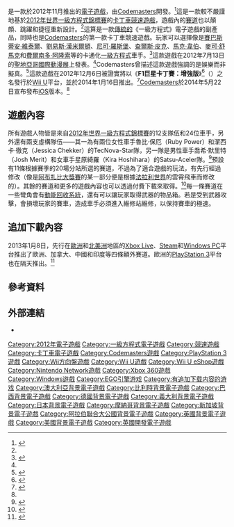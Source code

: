 {{noteTA
|G1=Games
|G2=F1
|1=zh-cn:F1赛车明星; zh-tw:F1巨星卡丁賽;
}}
{{Infobox VG
|title = F1巨星卡丁賽
|english = F1 Race Stars
|image = File:F1 Race Stars EU.png
|developer = Codemasters Birmingham <ref name=EuroG-Release/>
|publisher = [[Codemasters|Codemasters]]
|series = [[一級方程式電子遊戲|一級方程式]]
|engine = {{link-en|EGO (遊戲引擎)|EGO (game engine)|EGO引擎2.0}}
|release = {{plainlist|
* '''Microsoft Windows'''、<br>'''PlayStation 3'''、'''Xbox 360'''{{Vgrelease|NA|2012年11月13日|EU|2012年11月16日<ref name=EuroG-Release/>}}'''PlayStation 3'''、'''Xbox 360'''{{Vgrelease|JP|2013年3月7日}}
* '''Wii U'''{{Vgrelease|NA|2014年1月16日（[[任天堂eShop|eShop]]）|EU|2014年1月16日（[[任天堂eShop|eShop]]）|JP|2013年6月27日（零售）}}
* '''iOS'''{{Vgrelease|NA|2014年5月22日<ref name="itunesna">{{cite web |url=https://itunes.apple.com/app/f1-race-stars/id609011789?mt=8 |title=F1 Race Stars™ By The Codemasters Software Company Limited |work=itunes.apple.com |publisher=[[iTunes|iTunes]] |accessdate=2014-05-28 |archive-date=2016-05-19 |archive-url=https://web.archive.org/web/20160519022153/https://itunes.apple.com/app/f1-race-stars/id609011789?mt=8 |dead-url=no }}</ref>|EU|2014年5月22日|TW|2014年5月21日<ref name="itunestw">{{cite web |url=https://itunes.apple.com/tw/app/f1-race-stars/id609011789?l=zh&mt=8 |title=F1 Race Stars™ 開發人員 The Codemasters Software Company Limited |work=itunes.apple.com |publisher=[[iTunes|iTunes]] |accessdate=2014-05-28 |archive-date=2016-09-10 |archive-url=https://web.archive.org/web/20160910080724/https://itunes.apple.com/tw/app/f1-race-stars/id609011789?l=zh&mt=8 |dead-url=no }}</ref>}}}}
| genre = [[競速遊戲|競速]]
|modes = [[單人電子遊戲|單人]]、[[多人電子遊戲|多人]]<ref name="G4TV">{{cite news|title=F1 Race Stars Announced – Official Comic-Con 2012 News|url=http://www.g4tv.com/thefeed/blog/post/725877/f1-race-stars-announced-official-comic-con-2012-news/|first=Rob|last=Manuel|work=G4TV.com|publisher=G4 TV|date=13 July 2012|accessdate=14 July 2012|archive-date=2016-09-21|archive-url=https://web.archive.org/web/20160921082138/http://www.g4tv.com/thefeed/blog/post/725877/f1-race-stars-announced-official-comic-con-2012-news/|dead-url=yes}}</ref>
|platforms = [[Microsoft_Windows|Microsoft Windows]]、[[PlayStation_3|PlayStation 3]]、[[Xbox_360|Xbox 360]]、[[Wii_U|Wii U]]<ref name="Platforms">{{cite news|title=Codies unveils F1 arcade racer - First trailer, details|url=http://www.computerandvideogames.com/357897/f1-race-stars-first-trailer-screens-and-details/|first=Andy|last=Robinson|work=Computer and Video Games|publisher=[[Future_Publishing|Future Publishing]]|date=13 July 2012|accessdate=14 July 2012|archive-date=2014-12-13|archive-url=https://web.archive.org/web/20141213165244/http://www.computerandvideogames.com/357897/f1-race-stars-first-trailer-screens-and-details/|dead-url=no}}</ref>、[[iOS|iOS]]<ref name="ios">{{cite news |url=http://www.codemasters.com/uk/f1racestars/mobile/article/f1-race-stars-powerslides-onto-iphone-ipad-and-ipod-touch/ |title=F1 RACE STARS™ POWERSLIDES ONTO iPhone, iPad AND iPod touch |work=codemasters.com |publisher=[[Codemasters|Codemasters]] |date=2014-05-22 |accessdate=2014-05-28 |deadurl=yes |archiveurl=https://web.archive.org/web/20140529052448/http://www.codemasters.com/uk/f1racestars/mobile/article/f1-race-stars-powerslides-onto-iphone-ipad-and-ipod-touch/ |archivedate=2014-05-29 }}</ref>
}}

{{Vgname|F1巨星卡丁賽|en=F1 Race Stars|cn=F1赛车明星|tw=F1巨星卡丁賽<ref>{{cite web |url=http://acg.gamer.com.tw/acgDetail.php?s=57694 |title=F1 巨星卡丁賽 |work=acg.gamer.com.tw |publisher=[[巴哈姆特電玩資訊站|巴哈姆特電玩資訊站]] |accessdate=2014-05-29 |archive-date=2014-05-29 |archive-url=https://web.archive.org/web/20140529084328/http://acg.gamer.com.tw/acgDetail.php?s=57694 |dead-url=no }}</ref>}}是一款於2012年11月推出的[[電子遊戲|電子遊戲]]，由[[Codemasters|Codemasters]]開發。<ref name=EuroG-Release>{{cite news|title=Codemasters announces F1 Race Stars|url=http://www.eurogamer.net/articles/2012-07-13-codemasters-announces-f1-race-stars|first=Martin|last=Robinson|work=[[Eurogamer|Eurogamer]]|publisher=Eurogamer Network Ltd.|date=13 July 2012|accessdate=15 July 2012|archive-date=2016-04-11|archive-url=https://web.archive.org/web/20160411111811/http://www.eurogamer.net/articles/2012-07-13-codemasters-announces-f1-race-stars|dead-url=no}}</ref>這是一款較不嚴謹地基於[[2012年世界一級方程式錦標賽|2012年世界一級方程式錦標賽]]的[[競速遊戲|卡丁車競速遊戲]]，遊戲內的[[一級方程式賽車賽道列表|賽道]]也以顛頗、跳躍和捷徑重新設計。<ref name="Platforms"/>這算是一款[[一級方程式電子遊戲|傳統的]]《一級方程式》電子遊戲的副產品，同時也是[[Codemasters|Codemasters]]的第一款卡丁車競速遊戲。玩家可以選擇像是[[賽巴斯蒂安·維泰爾|賽巴斯蒂安·維泰爾]]、[[劉易斯·漢米爾頓|劉易斯·漢米爾頓]]、[[尼可·羅斯堡|尼可·羅斯堡]]、[[查爾斯·皮克|查爾斯·皮克]]、[[馬克·韋伯|馬克·韋伯]]、[[麥可·舒馬克|麥可·舒馬克]]和[[費爾南多·阿隆索|費爾南多·阿隆索]]等的卡通化[[一級方程式|一級方程式]]車手。<ref>{{cite news |title=Codemasters – Formula One™ Goes Over The Top This November With F1 Race Stars™ |url=http://www.codemasters.com/uk/f1racestars/360/article/formula-one-goes-over-the-top-this-november-with-f1-race-stars-from-codemasters-racing/ |accessdate=18 July 2012 |deadurl=yes |archiveurl=https://web.archive.org/web/20120717000853/http://www.codemasters.com/uk/f1racestars/360/article/formula-one-goes-over-the-top-this-november-with-f1-race-stars-from-codemasters-racing/ |archivedate=2012-07-17 }}</ref>這款遊戲在2012年7月13日的[[聖地亞哥國際動漫展|聖地亞哥國際動漫展]]上發表。<ref name="G4TV"/>Codemasters曾描述這款遊戲強調的是娛樂而非擬真。<ref>{{cite news|title=F1 Race Stars vision is 'a game everyone can enjoy – before or after the pub'|url=http://www.computerandvideogames.com/357928/f1-race-stars-vision-is-a-game-everyone-can-enjoy-before-or-after-the-pub/|first=Andy|last=Robinson|work=Computer and Video Games|publisher=[[Future_Publishing|Future Publishing]]|date=13 July 2012|accessdate=14 July 2012|archive-date=2014-12-13|archive-url=https://web.archive.org/web/20141213165204/http://www.computerandvideogames.com/357928/f1-race-stars-vision-is-a-game-everyone-can-enjoy-before-or-after-the-pub/|dead-url=no}}</ref>這款遊戲在2012年12月6日被證實將以《'''F1巨星卡丁賽：增強版'''》<ref>{{cite web |url=http://acg.gamer.com.tw/acgDetail.php?s=64942 |title=F1 巨星卡丁賽 增強版 |work=acg.gamer.com.tw |publisher=[[巴哈姆特電玩資訊站|巴哈姆特電玩資訊站]] |accessdate=2014-05-29 |archive-date=2014-05-29 |archive-url=https://web.archive.org/web/20140529084327/http://acg.gamer.com.tw/acgDetail.php?s=64942 |dead-url=no }}</ref>（{{lang-en|F1 Race Stars: Powered Up Edition}}）之名發行於[[Wii_U|Wii U]]平台，並於2014年1月16日推出。<ref>{{cite web|url=http://www.nintendo.com/games/detail/wr3iI6xao24OcYFyDdg71tPACWpBXPmh|title=F1 RACE STARS POWERED UP EDITION|work=nintendo.com|publisher=[[Nintendo|Nintendo]]|accessdate=2014-05-28|archive-date=2014-07-26|archive-url=https://web.archive.org/web/20140726120030/http://www.nintendo.com/games/detail/wr3iI6xao24OcYFyDdg71tPACWpBXPmh|dead-url=no}}</ref>[[Codemasters|Codemasters]]於2014年5月22日宣布發布[[iOS|iOS]]版本。<ref name="ios"/>

==遊戲內容==
所有遊戲人物皆是來自[[2012年世界一級方程式錦標賽|2012年世界一級方程式錦標賽]]的12支隊伍和24位車手，另外還有兩支虛構隊伍——其一為有兩位女性車手魯比·保厄（Ruby Power）和潔西卡·徹克（Jessica Chekker）的TecNova-Star隊，另一隊是男性車手喬希·默里特（Josh Merit）和女車手星原綺羅（Kira Hoshihara）的Satsu-Aceler隊。<ref>{{cite news|url=http://www.gameskinny.com/r7sy5/f1-race-stars-comes-to-wii-u-in-december|title=F1 Race Stars Comes to Wii U in December|date=2013-10-30|work=gameskinny.com|publisher=Guild Launch|accessdate=2014-05-28|archive-date=2014-05-29|archive-url=https://web.archive.org/web/20140529052629/http://www.gameskinny.com/r7sy5/f1-race-stars-comes-to-wii-u-in-december|dead-url=no}}</ref>預設有11條根據賽季的20場分站所選的賽道，不過為了適合遊戲的玩法，有先行經過修改（像是[[阿布扎比大獎賽|阿布扎比大獎賽]]的某一部分便是根據[[法拉利世界|法拉利世界]]的{{link-en|Formula Rossa|Formula Rossa}}雲霄飛車而修改的）。其餘的賽道和更多的遊戲內容也可以透過付費下載來取得。<ref name="Steam page">{{cite web|url=http://store.steampowered.com/app/203680/|title=F1 RACE STARS™ on Steam|publisher=[[Steam|Steam]]|accessdate=2014-05-28|archive-date=2014-05-27|archive-url=https://web.archive.org/web/20140527040730/http://store.steampowered.com/app/203680/|dead-url=no}}</ref>每一條賽道在一些彎角會有[[動能回收系統|動能回收系統]]，還有可以讓玩家取得武器的物品箱。若是受到武器攻擊，會損壞玩家的賽車，造成車手必須進入維修站維修，以保持賽車的極速。

==追加下載內容==
2013年1月8日，先行在[[歐洲|歐洲]]和[[北美洲|北美洲]]地區的[[Xbox_Live|Xbox Live]]、[[Steam|Steam]]和[[Microsoft_Windows|Windows PC]]平台推出了歐洲、加拿大、中國和印度等四條額外賽道。歐洲的[[PlayStation_3|PlayStation 3]]平台也在隔天推出。<ref>{{cite news|url=http://www.dailyrecord.co.uk/entertainment/video-games/video-games-news/new-f1-race-stars-dlc-1524232|title=Over the top F1 racing comes to India, China, Canada and Europe in the latest F1 Race Stars DLC|last=Scott|first=Marley|publisher=Daily Record|accessdate=2014-05-28|archive-date=2014-03-10|archive-url=https://web.archive.org/web/20140310183747/http://www.dailyrecord.co.uk/entertainment/video-games/video-games-news/new-f1-race-stars-dlc-1524232|dead-url=no}}</ref>

==參考資料==
{{reflist|30em}}

== 外部連結 ==
* {{Official website|http://www.f1racestars.com}}

{{DEFAULTSORT:F1 Race Stars (Video Game)}}
[[Category:2012年電子遊戲|Category:2012年電子遊戲]]
[[Category:一級方程式電子遊戲|Category:一級方程式電子遊戲]]
[[Category:競速遊戲|Category:競速遊戲]]
[[Category:卡丁車電子遊戲|Category:卡丁車電子遊戲]]
[[Category:Codemasters遊戲|Category:Codemasters遊戲]]
[[Category:PlayStation_3遊戲|Category:PlayStation 3遊戲]]
[[Category:Wii方向盤遊戲|Category:Wii方向盤遊戲]]
[[Category:Wii_U遊戲|Category:Wii U遊戲]]
[[Category:Wii_U_eShop遊戲|Category:Wii U eShop遊戲]]
[[Category:Nintendo_Network遊戲|Category:Nintendo Network遊戲]]
[[Category:Xbox_360遊戲|Category:Xbox 360遊戲]]
[[Category:Windows遊戲|Category:Windows遊戲]]
[[Category:EGO引擎游戏|Category:EGO引擎游戏]]
[[Category:有追加下载内容的游戏|Category:有追加下载内容的游戏]]
[[Category:澳大利亞背景電子遊戲|Category:澳大利亞背景電子遊戲]]
[[Category:比利時背景電子遊戲|Category:比利時背景電子遊戲]]
[[Category:巴西背景電子遊戲|Category:巴西背景電子遊戲]]
[[Category:德國背景電子遊戲|Category:德國背景電子遊戲]]
[[Category:義大利背景電子遊戲|Category:義大利背景電子遊戲]]
[[Category:日本背景電子遊戲|Category:日本背景電子遊戲]]
[[Category:摩納哥背景電子遊戲|Category:摩納哥背景電子遊戲]]
[[Category:新加坡背景電子遊戲|Category:新加坡背景電子遊戲]]
[[Category:阿拉伯聯合大公國背景電子遊戲|Category:阿拉伯聯合大公國背景電子遊戲]]
[[Category:英國背景電子遊戲|Category:英國背景電子遊戲]]
[[Category:美國背景電子遊戲|Category:美國背景電子遊戲]]
[[Category:英國開發電子遊戲|Category:英國開發電子遊戲]]
